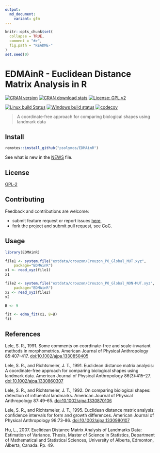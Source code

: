 ```yaml
---
output:
  md_document:
    variant: gfm
---
```


```r
knitr::opts_chunk$set(
  collapse = TRUE,
  comment = "#>",
  fig.path = "README-"
)
set.seed(0)
```

# EDMAinR - Euclidean Distance Matrix Analysis in R

[![CRAN version](http://www.r-pkg.org/badges/version/EDMAinR)](http://cran.rstudio.com/web/packages/EDMAinR/index.html)
[![CRAN download stats](http://cranlogs.r-pkg.org/badges/grand-total/EDMAinR)](https://www.rdocumentation.org/packages/EDMAinR/)
[![License: GPL v2](https://img.shields.io/badge/License-GPL%20v2-blue.svg)](https://www.gnu.org/licenses/old-licenses/gpl-2.0.en.html)

[![Linux build Status](https://travis-ci.org/psolymos/EDMAinR.svg?branch=master)](https://travis-ci.org/psolymos/EDMAinR)
[![Windows build status](https://ci.appveyor.com/api/projects/status/5y5fwgv90f8i84ck?svg=true)](https://ci.appveyor.com/project/psolymos/EDMAinR)
[![codecov](https://codecov.io/gh/psolymos/EDMAinR/branch/master/graph/badge.svg)](https://codecov.io/gh/psolymos/EDMAinR)

> A coordinate‐free approach for comparing biological shapes using landmark data

## Install

```r
remotes::install_github("psolymos/EDMAinR")
```

See what is new in the [NEWS](NEWS.md) file.

## License

[GPL-2](https://www.gnu.org/licenses/old-licenses/gpl-2.0.html)

## Contributing

Feedback and contributions are welcome:

- submit feature request or report issues [here](https://github.com/psolymos/EDMAinR/issues),
- fork the project and submit pull request, see [CoC](CODE_OF_CONDUCT.md).

## Usage

```r
library(EDMAinR)

file1 <- system.file("extdata/crouzon/Crouzon_P0_Global_MUT.xyz",
    package="EDMAinR")
x1 <- read_xyz(file1)
x1

file2 <- system.file("extdata/crouzon/Crouzon_P0_Global_NON-MUT.xyz",
    package="EDMAinR")
x2 <- read_xyz(file2)
x2

B <- 9

fit <- edma_fit(x1, B=B)
fit
```

## References

Lele, S. R., 1991.
Some comments on coordinate-free and scale-invariant
methods in morphometrics.
American Journal of Physical Anthropology 85:407--417.
<doi:10.1002/ajpa.1330850405>

Lele, S. R., and Richtsmeier, J. T., 1991.
Euclidean distance matrix analysis: A coordinate-free approach for
comparing biological shapes using landmark data.
American Journal of Physical Anthropology 86(3):415--27.
<doi:10.1002/ajpa.1330860307>

Lele, S. R., and Richtsmeier, J. T., 1992.
On comparing biological shapes: detection of influential landmarks.
American Journal of Physical Anthropology 87:49--65.
<doi:10.1002/ajpa.1330870106>

Lele, S. R., and Richtsmeier, J. T., 1995.
Euclidean distance matrix analysis: confidence intervals for
form and growth differences.
American Journal of Physical Anthropology 98:73--86.
<doi:10.1002/ajpa.1330980107>

Hu, L., 2007. Euclidean Distance Matrix Analysis of Landmarks Data:
Estimation of Variance. Thesis, Master of Science in Statistics,
Department of Mathematical and Statistical Sciences,
University of Alberta, Edmonton, Alberta, Canada. Pp. 49.
